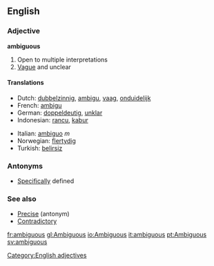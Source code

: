 ==English==
=== Adjective ===
[[Category:English adjectives]]
'''ambiguous'''

# Open to multiple interpretations
# [[Vague]] and unclear

====Translations====
{{top}}
*Dutch: [[dubbelzinnig]], [[ambigu]], [[vaag]], [[onduidelijk]]
*French: [[ambigu]]
*German: [[doppeldeutig]], [[unklar]]
*Indonesian: [[rancu]], [[kabur]]
{{mid}}
*Italian: [[ambiguo]] ''m''
*Norwegian: [[flertydig]]
*Turkish: [[belirsiz]]
{{bottom}}

=== Antonyms ===
*[[Specific]]ally defined

===See also===
* [[Precise]] (antonym)
* [[Contradictory]]

[[fr:ambiguous]]
[[gl:Ambiguous]]
[[io:Ambiguous]]
[[it:ambiguous]]
[[pt:Ambiguous]]
[[sv:ambiguous]]
